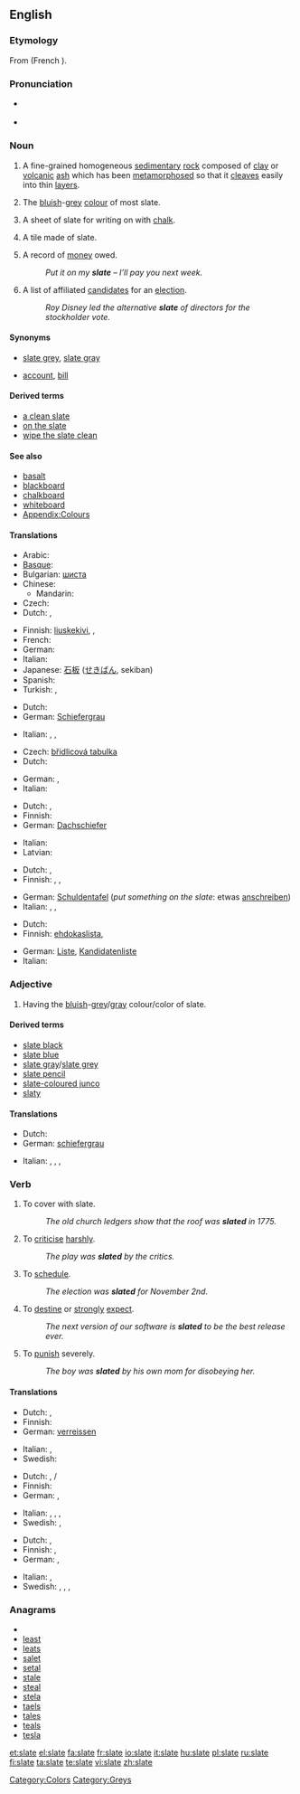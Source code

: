 {{wikipedia|Slate (disambiguation)}}
==English==

===Etymology===
From {{etyl|fro}} {{term|esclate|lang=fro}} (French {{term|éclat|lang=fr}}).

===Pronunciation===
* {{IPA|/sleɪt/}} {{SAMPA|/sleIt/}}
* {{rhymes|eɪt}}

===Noun===
{{wikipedia}}
{{en-noun}}

# {{uncountable}} A fine-grained homogeneous [[sedimentary]] [[rock]] composed of [[clay]] or [[volcanic]] [[ash]] which has been [[metamorphose]]d so that it [[cleave]]s easily into thin [[layer]]s.
# {{uncountable}} The [[bluish]]-[[grey]] [[colour]] of most slate.
#: {{colour panel|708090}}
# {{countable}} A sheet of slate for writing on with [[chalk]].
# {{countable}} A tile made of slate.
# {{countable}} A record of [[money]] owed.
#: ''Put it on my '''slate''' – I’ll pay you next week.''
# {{countable}} A list of affiliated [[candidate]]s for an [[election]].
#: ''Roy Disney led the alternative '''slate''' of directors for the stockholder vote.''

====Synonyms====
* {{sense|colour/color}} [[slate grey]], [[slate gray]]
* {{sense|record of money owed}} [[account]], [[bill]]

====Derived terms====
* [[a clean slate]]
* [[on the slate]]
* [[wipe the slate clean]]

====See also====
* [[basalt]]
* [[blackboard]]
* [[chalkboard]]
* [[whiteboard]]
* [[Appendix:Colours]]

====Translations====
{{trans-top|rock}}
* Arabic: {{t-|ar|أردواز|m|alt=أَرْدواز|tr='ardwaaz}}
* [[Basque]]: {{t-|eu|arbela|xs=Basque}}
* Bulgarian: [[шиста]] {{f}}
* Chinese:
** Mandarin: {{t-|cmn|板岩|tr=bǎnyán|sc=Hani}}
* Czech: {{t+|cs|břidlice|f}}
* Dutch: {{t+|nl|lei|n}}, {{t-|nl|leisteen|n}}
{{trans-mid}}
* Finnish: [[liuskekivi]],  {{t-|fi|saviliuske}},  {{t-|fi|liuske}}
* French: {{t+|fr|ardoise}}
* German: {{t+|de|Schiefer}}
* Italian: {{t-|it|ardesia}}
* Japanese: [[石板]] ([[せきばん]], sekiban)
* Spanish: {{t-|es|pizarra}}
* Turkish: {{t|tr|arduvaz}},  {{t|tr|kayağantaş}}
{{trans-bottom}}

{{trans-top|colour/color}}
* Dutch: {{t|nl|leigrijs|n}}
* German: [[Schiefergrau]]
{{trans-mid}}
* Italian: {{t-|it|ardesia}},  {{t|it|grigio ardesia}},  {{t|it|nero ardesia}}
{{trans-bottom}}

{{trans-top|sheet of slate for writing on}}
* Czech: [[břidlicová tabulka]] {{f}}
* Dutch: {{t+|nl|lei|n}}
{{trans-mid}}
* German: {{t+|de|Tafel}}, {{t+|de|Schiefertafel}}
* Italian: {{t-|it|lavagna|f}}
{{trans-bottom}}

{{trans-top|tile}}
* Dutch: {{t+|nl|lei|n}}, {{t-|nl|leisteen|m}}
* Finnish: {{t|fi|liuskekivi}}
* German: [[Dachschiefer]]
{{trans-mid}}
* Italian: {{t|it|tegola d'ardesia}}
* Latvian: {{t|lv|šīferis|m|xs=Latvian}}
{{trans-bottom}}

{{trans-top|record of money owed}}
* Dutch: {{t+|nl|bon}}, {{i|Flemish}} {{t-|nl|poef|f}}
* Finnish: {{t+|fi|piikki}},  {{t-|fi|tili}},  {{t+|fi|lasku}}
{{trans-mid}}
* German: [[Schuldentafel]] (''put something on the slate'': etwas [[anschreiben]])
* Italian: {{t|it|conto aperto}},  {{t|it|a credito}},  {{t+|it|conto}}
{{trans-bottom}}

{{trans-top|list of candidates for an election}}
* Dutch: {{t|nl|kandidatenlijst|f}}
* Finnish: [[ehdokaslista]],  {{t+|fi|lista}}
{{trans-mid}}
* German: [[Liste]], [[Kandidatenliste]]
* Italian: {{t|it|lista candidati}}
{{trans-bottom}}

===Adjective===
{{en-adj|-}}

# Having the [[bluish]]-[[grey]]/[[gray]] colour/color of slate.

====Derived terms====
* [[slate black]]
* [[slate blue]]
* [[slate gray]]/[[slate grey]]
* [[slate pencil]]
* [[slate-coloured junco]]
* [[slaty]]

====Translations====
{{trans-top|bluish-grey/gray like slate}}
* Dutch: {{t|nl|leigrijs}}
* German: [[schiefergrau]]
{{trans-mid}}
* Italian: {{t-|it|ardesia}},  {{t|it|blu ardesia}},  {{t|it|nero ardesia}},  {{t|it|grigio ardesia}}
{{trans-bottom}}

===Verb===
{{en-verb|slates|slating|slated}}

# To cover with slate.
#: ''The old church ledgers show that the roof was '''slated''' in 1775.''
# {{context|chiefly|British}} To [[criticise]] [[harshly]].
#: ''The play was '''slated''' by the critics.''
# {{chiefly|US}} To [[schedule]].
#: ''The election was '''slated''' for November 2nd.''
# {{chiefly|US}} To [[destine]] or [[strongly]] [[expect]].
#: ''The next version of our software is '''slated''' to be the best release ever.''
# To [[punish]] severely.
#: ''The boy was '''slated''' by his own mom for disobeying her.''

====Translations====
{{trans-top|criticise/criticize harshly}}
* Dutch: {{t+|nl|afmaken}}, {{t|nl|met de grond gelijk maken}}
* Finnish: {{t-|fi|murskata}}
* German: [[verreissen]]
{{trans-mid}}
* Italian: {{t-|it|stroncare}},  {{t|it|fare a pezzi}}
* Swedish: {{t|sv|fördöma}}
{{trans-bottom}}

{{trans-top|schedule}}
* Dutch: {{t+|nl|plannen}}, {{t-|nl|vastleggen}} {{t+|nl|op}}/{{t+|nl|voor}}
* Finnish: {{t-|fi|aikatauluttaa}}
* German: {{t|de|ansetzen}}, {{t+|de|planen}}
{{trans-mid}}
* Italian: {{t+|it|programmare}},  {{t+|it|prevedere}},  {{t+|it|pianificare}},  {{t|it|mettere in lista}}
* Swedish: {{t+|sv|planera}},  {{t|sv|schemalägga}}
{{trans-bottom}}

{{trans-top|destine}}
* Dutch: {{t+|nl|voorzien}}, {{t|nl|voorbestemmen}}
* Finnish: {{t+|fi|odottaa}},  {{t+|fi|uskoa}}
* German: {{t|de|vorsehen}}, {{t+|de|bestimmen}}
{{trans-mid}}
* Italian: {{t-|it|destinare}},  {{t+|it|prevedere}}
* Swedish: {{t|sv|förutspå}},  {{t|sv|förutse}},  {{t+|sv|förutsäga}},  {{t|sv|förvänta}}
{{trans-bottom}}

===Anagrams===
* {{alphagram|aelst}}
* [[least#English|least]]
* [[leats#English|leats]]
* [[salet#English|salet]]
* [[setal#English|setal]]
* [[stale#English|stale]]
* [[steal#English|steal]]
* [[stela#English|stela]]
* [[taels#English|taels]]
* [[tales#English|tales]]
* [[teals#English|teals]]
* [[tesla#English|tesla]]

[[Category:Colors]]
[[Category:Greys]]

[[et:slate]]
[[el:slate]]
[[fa:slate]]
[[fr:slate]]
[[io:slate]]
[[it:slate]]
[[hu:slate]]
[[pl:slate]]
[[ru:slate]]
[[fi:slate]]
[[ta:slate]]
[[te:slate]]
[[vi:slate]]
[[zh:slate]]